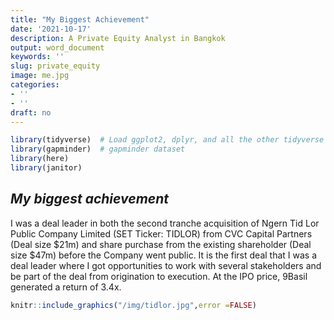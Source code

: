 ```yaml
---
title: "My Biggest Achievement"
date: '2021-10-17'
description: A Private Equity Analyst in Bangkok
output: word_document
keywords: ''
slug: private_equity
image: me.jpg
categories:
- ''
- ''
draft: no
---
```



```r
library(tidyverse)  # Load ggplot2, dplyr, and all the other tidyverse packages
library(gapminder)  # gapminder dataset
library(here)
library(janitor)
```


## *My biggest achievement*


I was a deal leader in both the second tranche acquisition of Ngern Tid Lor Public Company Limited (SET Ticker: TIDLOR) from CVC Capital Partners (Deal size $21m) and share purchase from the existing shareholder (Deal size $47m) before the Company went public. It is the first deal that I was a deal leader where I got opportunities to work with several stakeholders and be part of the deal from origination to execution. At the IPO price, 9Basil generated a return of 3.4x.

```r
knitr::include_graphics("/img/tidlor.jpg",error =FALSE)
```



